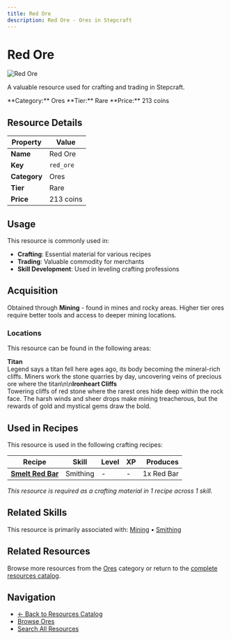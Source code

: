 ```yaml
---
title: Red Ore
description: Red Ore - Ores in Stepcraft
---
```


# Red Ore

<div className="flex items-start gap-6 mb-8">
  <div className="flex-shrink-0">
    <img src="/assets/resources/mining/red_ore.png" alt="Red Ore" className="w-24 h-24 border rounded-lg" />
  </div>
  <div className="flex-1">
    <div className="space-y-2">
      <p className="text-lg text-muted-foreground">A valuable resource used for crafting and trading in Stepcraft.</p>
      <div className="flex flex-wrap gap-4 text-sm">
        <span className="px-2 py-1 bg-blue-100 dark:bg-blue-900 rounded-md">
          **Category:** Ores
        </span>
        <span className="px-2 py-1 bg-blue-100 dark:bg-blue-900 rounded-md">
          **Tier:** Rare
        </span>
        <span className="px-2 py-1 bg-green-100 dark:bg-green-900 rounded-md">
          **Price:** 213 coins
        </span>
      </div>
    </div>
  </div>
</div>

## Resource Details

| Property | Value |
|----------|-------|
| **Name** | Red Ore |
| **Key** | `red_ore` |
| **Category** | Ores |
| **Tier** | Rare |
| **Price** | 213 coins |


## Usage

This resource is commonly used in:

- **Crafting**: Essential material for various recipes
- **Trading**: Valuable commodity for merchants
- **Skill Development**: Used in leveling crafting professions




## Acquisition

Obtained through **Mining** - found in mines and rocky areas. Higher tier ores require better tools and access to deeper mining locations.

### Locations

This resource can be found in the following areas:

**Titan**  
Legend says a titan fell here ages ago, its body becoming the mineral-rich cliffs. Miners work the stone quarries by day, uncovering veins of precious ore where the titan\n\n**Ironheart Cliffs**  
Towering cliffs of red stone where the rarest ores hide deep within the rock face. The harsh winds and sheer drops make mining treacherous, but the rewards of gold and mystical gems draw the bold.


## Used in Recipes

This resource is used in the following crafting recipes:

| Recipe | Skill | Level | XP | Produces |
|--------|-------|-------|----|---------:|
| **[Smelt Red Bar](/docs/resources/individual/red_bar)** | Smithing | - | - | 1x Red Bar |

*This resource is required as a crafting material in 1 recipe across 1 skill.*


## Related Skills

This resource is primarily associated with: [Mining](/docs/skills/individual/mining) • [Smithing](/docs/skills/individual/smithing)

## Related Resources

Browse more resources from the [Ores](/docs/resources#ores) category or return to the [complete resources catalog](/docs/resources).

## Navigation

- [← Back to Resources Catalog](/docs/resources)
- [Browse Ores](/docs/resources#ores)
- [Search All Resources](/search)
